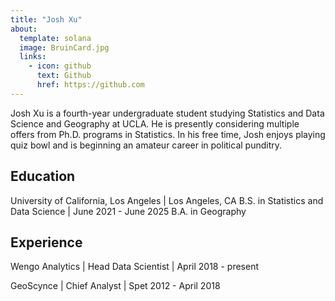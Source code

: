```yaml
---
title: "Josh Xu"
about:
  template: solana
  image: BruinCard.jpg
  links:
    - icon: github
      text: Github
      href: https://github.com
---
```


Josh Xu is a fourth-year undergraduate student studying Statistics and Data Science and Geography at UCLA. He is presently considering multiple offers from Ph.D. programs in Statistics. In his free time, Josh enjoys playing quiz bowl and is beginning an amateur career in political punditry.

## Education

University of California, Los Angeles | Los Angeles, CA
B.S. in Statistics and Data Science | June 2021 - June 2025
B.A. in Geography

## Experience

Wengo Analytics | Head Data Scientist | April 2018 - present

GeoScynce | Chief Analyst | Spet 2012 - April 2018